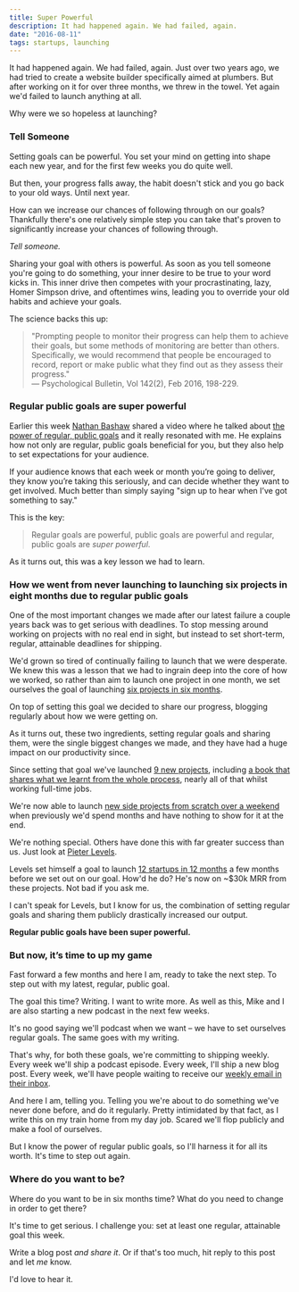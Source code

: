 ```yaml
---
title: Super Powerful
description: It had happened again. We had failed, again.
date: "2016-08-11"
tags: startups, launching
---
```


It had happened again. We had failed, again. Just over two years ago, we had tried to create a website builder specifically aimed at plumbers. But after working on it for over three months, we threw in the towel. Yet again we'd failed to launch anything at all.

Why were we so hopeless at launching?

### Tell Someone

Setting goals can be powerful. You set your mind on getting into shape each new year, and for the first few weeks you do quite well.

But then, your progress falls away, the habit doesn't stick and you go back to your old ways. Until next year.

How can we increase our chances of following through on our goals? Thankfully there's one relatively simple step you can take that's proven to significantly increase your chances of following through.

_Tell someone._

Sharing your goal with others is powerful. As soon as you tell someone you're going to do something, your inner desire to be true to your word kicks in. This inner drive then competes with your procrastinating, lazy, Homer Simpson drive, and oftentimes wins, leading you to override your old habits and achieve your goals.

The science backs this up:

> "Prompting people to monitor their progress can help them to achieve their goals, but some methods of monitoring are better than others. Specifically, we would recommend that people be encouraged to record, report or make public what they find out as they assess their progress."  
> — Psychological Bulletin, Vol 142(2), Feb 2016, 198-229.

### Regular public goals are super powerful

Earlier this week [Nathan Bashaw](https://twitter.com/nbashaw) shared a video where he talked about [the power of regular, public goals](https://www.youtube.com/watch?v=PS6-B_eFF-Q) and it really resonated with me. He explains how not only are regular, public goals beneficial for you, but they also help to set expectations for your audience.

If your audience knows that each week or month you’re going to deliver, they know you’re taking this seriously, and can decide whether they want to get involved. Much better than simply saying "sign up to hear when I’ve got something to say."

This is the key:

> Regular goals are powerful, public goals are powerful and regular, public goals are _super powerful_.

As it turns out, this was a key lesson we had to learn.

### How we went from never launching to launching six projects in eight months due to regular public goals

One of the most important changes we made after our latest failure a couple years back was to get serious with deadlines. To stop messing around working on projects with no real end in sight, but instead to set short-term, regular, attainable deadlines for shipping.

We'd grown so tired of continually failing to launch that we were desperate. We knew this was a lesson that we had to ingrain deep into the core of how we worked, so rather than aim to launch one project in one month, we set ourselves the goal of launching [six projects in six months](https://blog.wearecontrast.com/introducing-sixbysix-217d608362#.jeqjudq9a).

On top of setting this goal we decided to share our progress, blogging regularly about how we were getting on.

As it turns out, these two ingredients, setting regular goals and sharing them, were the single biggest changes we made, and they have had a huge impact on our productivity since.

Since setting that goal we've launched [9 new projects](https://wearecontrast.com/), including [a book that shares what we learnt from the whole process](https://learningtolaunch.co/), nearly all of that whilst working full-time jobs.

We're now able to launch [new side projects from scratch over a weekend](https://blog.wearecontrast.com/make-stuff-ff82f78cf5a9#.i7ilu5kan) when previously we'd spend months and have nothing to show for it at the end.

<EmailSubscribe />

We're nothing special. Others have done this with far greater success than us. Just look at [Pieter Levels](https://twitter.com/levelsio).

Levels set himself a goal to launch [12 startups in 12 months](https://levels.io/12-startups-12-months/) a few months before we set out on our goal. How'd he do? He's now on ~$30k MRR from these projects. Not bad if you ask me.

I can't speak for Levels, but I know for us, the combination of setting regular goals and sharing them publicly drastically increased our output.

**Regular public goals have been super powerful.**

### But now, it’s time to up my game

Fast forward a few months and here I am, ready to take the next step. To step out with my latest, regular, public goal.

The goal this time? Writing. I want to write more. As well as this, Mike and I are also starting a new podcast in the next few weeks.

It's no good saying we'll podcast when we want – we have to set ourselves regular goals. The same goes with my writing.

That's why, for both these goals, we're committing to shipping weekly. Every week we'll ship a podcast episode. Every week, I'll ship a new blog post. Every week, we'll have people waiting to receive our [weekly email in their inbox](https://wearecontrast.com/).

And here I am, telling you. Telling you we're about to do something we've never done before, and do it regularly. Pretty intimidated by that fact, as I write this on my train home from my day job. Scared we'll flop publicly and make a fool of ourselves.

But I know the power of regular public goals, so I'll harness it for all its worth. It's time to step out again.

### Where do you want to be?

Where do you want to be in six months time? What do you need to change in order to get there?

It's time to get serious. I challenge you: set at least one regular, attainable goal this week.

Write a blog post _and share it_. Or if that's too much, hit reply to this post and let _me_ know.

I'd love to hear it.
